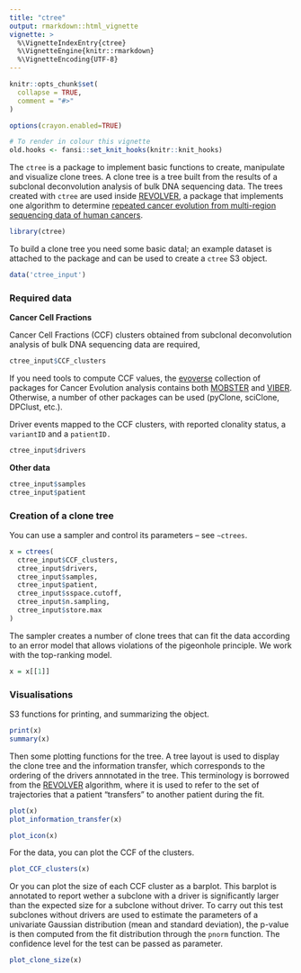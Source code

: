 ```yaml
---
title: "ctree"
output: rmarkdown::html_vignette
vignette: >
  %\VignetteIndexEntry{ctree}
  %\VignetteEngine{knitr::rmarkdown}
  %\VignetteEncoding{UTF-8}
---
```


```r
knitr::opts_chunk$set(
  collapse = TRUE,
  comment = "#>"
)

options(crayon.enabled=TRUE)
```

```r
# To render in colour this vignette
old.hooks <- fansi::set_knit_hooks(knitr::knit_hooks)
```

The `ctree` is a package to implement basic functions to create, manipulate and visualize clone trees. A clone tree is a tree built from the results of a subclonal deconvolution analysis of bulk DNA sequencing data. The trees created with `ctree` are used inside [REVOLVER](https://github.com/caravagn/revolver), a package that implements one algorithm to determine [repeated cancer evolution from multi-region sequencing data of human cancers](https://www.nature.com/articles/s41592-018-0108-x). 


```r
library(ctree)
```

To build a clone tree you need some basic datal; an example dataset is attached to the package and can be used to create a `ctree` S3 object.
```r
data('ctree_input')
```
### Required data

**Cancer Cell Fractions**

Cancer Cell Fractions (CCF) clusters obtained from subclonal deconvolution analysis of bulk DNA sequencing data are required,
```r
ctree_input$CCF_clusters
```
If you need tools to compute CCF values, the [evoverse](https://caravagn.github.io/evoverse/) collection of packages for Cancer Evolution analysis contains both [MOBSTER](https://caravagn.github.io/mobster/) and
[VIBER](https://caravagn.github.io/viber/). Otherwise, a number of other packages can be used (pyClone, sciClone, DPClust, etc.).


Driver events mapped to the CCF clusters, with reported clonality status, a `variantID` and a `patientID.`
```r
ctree_input$drivers
```

**Other data**

```r
ctree_input$samples
ctree_input$patient
```

### Creation of a clone tree

You can use a sampler and control its parameters -- see `~ctrees`.
```r
x = ctrees(
  ctree_input$CCF_clusters, 
  ctree_input$drivers,
  ctree_input$samples,
  ctree_input$patient,
  ctree_input$sspace.cutoff,
  ctree_input$n.sampling,
  ctree_input$store.max
)
```

The sampler creates a number of clone trees that can fit the data according to an error model that allows violations of the pigeonhole principle. We work with the top-ranking model.
```r
x = x[[1]]
```

### Visualisations

S3 functions for printing, and summarizing the object.
```r
print(x)
summary(x)
```

Then some plotting functions for the tree. A tree layout is used to display the clone tree and the information transfer, which corresponds to the ordering of the drivers annnotated in the tree. This terminology is borrowed from the [REVOLVER](https://github.com/caravagn/revolver) algorithm, where it is used to refer to the set of trajectories that a patient "transfers" to another patient during the fit.
```r
plot(x)
plot_information_transfer(x)
```
```r
plot_icon(x)
```

For the data, you can plot the CCF of the clusters.
```r
plot_CCF_clusters(x)
```

Or you can plot the size of each CCF cluster as a barplot. This barplot is annotated to report wether a subclone with a driver is significantly larger than the expected size for a subclone without driver. To carry out this test subclones without drivers are used to estimate the parameters of a univariate Gaussian distribution (mean and standard deviation), the p-value is then computed from the fit distribution through the `pnorm` function. The confidence level for the test can be passed as parameter.

```r
plot_clone_size(x)
```
